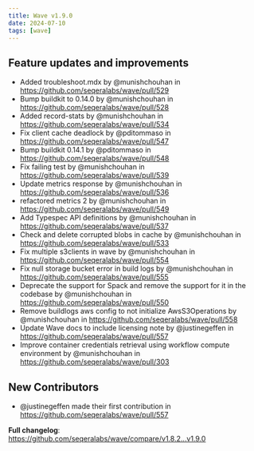 ```yaml
---
title: Wave v1.9.0
date: 2024-07-10
tags: [wave]
---
```


## Feature updates and improvements

- Added troubleshoot.mdx by @munishchouhan in https://github.com/seqeralabs/wave/pull/529
- Bump buildkit to 0.14.0 by @munishchouhan in https://github.com/seqeralabs/wave/pull/528
- Added record-stats by @munishchouhan in https://github.com/seqeralabs/wave/pull/534
- Fix client cache deadlock by @pditommaso in https://github.com/seqeralabs/wave/pull/547
- Bump buildkit 0.14.1 by @pditommaso in https://github.com/seqeralabs/wave/pull/548
- Fix failing test by @munishchouhan in https://github.com/seqeralabs/wave/pull/539
- Update metrics response by @munishchouhan in https://github.com/seqeralabs/wave/pull/536
- refactored metrics 2 by @munishchouhan in https://github.com/seqeralabs/wave/pull/549
- Add Typespec API definitions by @munishchouhan in https://github.com/seqeralabs/wave/pull/537
- Check and delete corrupted blobs in cache by @munishchouhan in https://github.com/seqeralabs/wave/pull/533
- Fix multiple s3clients in wave by @munishchouhan in https://github.com/seqeralabs/wave/pull/554
- Fix null storage bucket error in build logs by @munishchouhan in https://github.com/seqeralabs/wave/pull/555
- Deprecate the support for Spack and remove the support for it in the codebase by @munishchouhan in https://github.com/seqeralabs/wave/pull/550
- Remove buildlogs aws config to not initialize AwsS3Operations by @munishchouhan in https://github.com/seqeralabs/wave/pull/558
- Update Wave docs to include licensing note by @justinegeffen in https://github.com/seqeralabs/wave/pull/557
- Improve container credentials retrieval using workflow compute environment by @munishchouhan in https://github.com/seqeralabs/wave/pull/303

## New Contributors

- @justinegeffen made their first contribution in https://github.com/seqeralabs/wave/pull/557

**Full changelog**: https://github.com/seqeralabs/wave/compare/v1.8.2...v1.9.0
